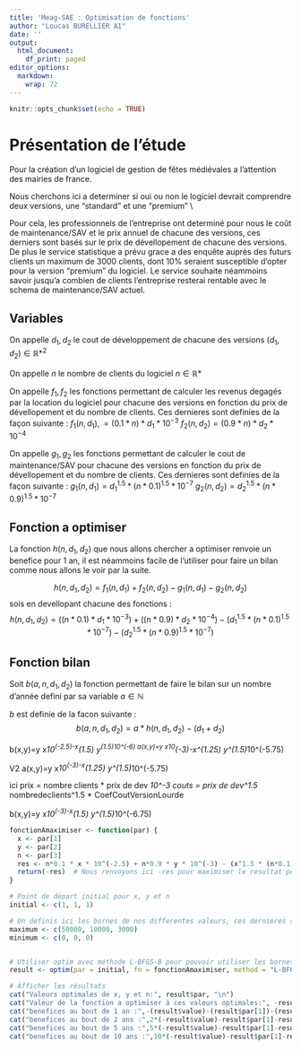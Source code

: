```yaml
---
title: 'Meag-SAE : Optimisation de fonctions'
author: "Loucas BURELLIER A1"
date: ''
output:
  html_document:
    df_print: paged
editor_options:
  markdown:
    wrap: 72
---
```


```r
knitr::opts_chunk$set(echo = TRUE)
```

# Présentation de l'étude

Pour la création d'un logiciel de gestion de fêtes médiévales a l'attention des mairies de france.


Nous cherchons ici a determiner si oui ou non le logiciel devrait comprendre deux versions, une "standard" et une "premium" \\

Pour cela, les professionnels de l'entreprise ont determiné pour nous le coût de maintenance/SAV et le prix annuel de chacune des versions, ces derniers sont basés sur le prix de dévellopement de chacune des versions. De plus le service statistique a prévu grace a des enquête auprès des futurs clients un maximum de 3000 clients, dont 10% seraient susceptible d'opter pour la version "premium" du logiciel. Le service souhaite néammoins savoir jusqu'a combien de clients l'entreprise resterai rentable avec le schema de maintenance/SAV actuel.


## Variables

On appelle ${d_1,d_2}$ le cout de développement de chacune des versions $(d_1,d_2) \in \mathbb{R*}^2$

On appelle ${n}$ le nombre de clients du logiciel $n \in \mathbb{R*}$

On appelle $f_1,f_2$ les fonctions permettant de calculer les revenus degagés par la location du logiciel pour chacune des versions en fonction du prix de dévellopement et du nombre de clients. Ces dernieres sont definies de la façon suivante :
$f_1(n,d_1), = (0.1*n)*d_1*10^{-3}$
$f_2(n,d_2) = (0.9*n)*d_2*10^{-4}$

On appelle $g_1,g_2$ les fonctions permettant de calculer le cout de maintenance/SAV pour chacune des versions en fonction du prix de dévellopement et du nombre de clients. Ces dernieres sont definies de la façon suivante :
$g_1(n,d_1) = d_1^{1.5} * (n*0.1)^{1.5} * 10^{-7}$
$g_2(n,d_2) = d_2^{1.5} * (n*0.9)^{1.5} * 10^{-7}$



## Fonction a optimiser

La fonction $h(n,d_1,d_2)$ que nous allons chercher a optimiser renvoie un benefice pour 1 an, il est néammoins facile de l'utiliser pour faire un bilan comme nous allons le voir par la suite.

$$h(n,d_1,d_2) = f_1(n,d_1)+f_2(n,d_2)-g_1(n,d_1)-g_2(n,d_2)$$
sois en devellopant chacune des fonctions : 
$$h(n,d_1,d_2) = ((n*0.1) * d_1 * 10^{-3}) + ((n*0.9)*d_2*10^{-4}) - (d_1^{1.5}*(n*0.1)^{1.5}*10^{-7}) - (d_2^{1.5}*(n*0.9)^{1.5}*10^{-7})$$

## Fonction bilan

Soit $b(a,n,d_1,d_2)$ la fonction permettant de faire le bilan sur un nombre d'année defini par sa variable $a \in \mathbb{N}$

$b$ est definie de la facon suivante :
$$b(a,n,d_1,d_2) = a*h(n,d_1,d_2) -(d_1+d_2)$$

b(x,y)=y x*10^(-2.5)-x^(1.5) y^(1.5)*10^(-6)
a(x,y)=y x*10^(-3)-x^(1.25) y^(1.5)*10^(-5.75)


V2
a(x,y)=y x*10^(-3)-x^(1.25) y^(1.5)*10^(-5.75)

ici prix = nombre clients * prix de dev *10^-3
couts = prix de dev^1.5 * nombredeclients^1.5 * CoefCoutVersionLourde


b(x,y)=y x*10^(-3)-x^(1.5) y^(1.5)*10^(-6.75)

```r
fonctionAmaximiser <- function(par) {
  x <- par[1]
  y <- par[2]
  n <- par[3]
  res <- n*0.1 * x * 10^(-2.5) + n*0.9 * y * 10^(-3) - (x^1.5 * (n*0.1)^1.5 * 10^(-6) + y^1.25 *(n*0.9)^1.5 *10^(-5.75))
  return(-res)  # Nous renvoyons ici -res pour maximiser le resultat pendant l'optimisation
}

# Point de départ initial pour x, y et n
initial <- c(1, 1, 1)  

# On definis ici les bornes de nos differentes valeurs, ces dernieres sont toute positive et n a pour maximum 3000
maximum <- c(50000, 10000, 3000)
minimum <- c(0, 0, 0)


# Utiliser optim avec méthode L-BFGS-B pour pouvoir utiliser les bornes
result <- optim(par = initial, fn = fonctionAmaximiser, method = "L-BFGS-B", lower = minimum, upper = maximum)

# Afficher les résultats
cat("Valeurs optimales de x, y et n:", result$par, "\n")
cat("Valeur de la fonction a optimiser à ces valeurs optimales:", -result$value, "\n")
cat("benefices au bout de 1 an :",-(result$value)-(result$par[1])-(result$par[2]),"\n")
cat("benefices au bout de 2 ans :",2*(-result$value)-result$par[1]-result$par[2],"\n")
cat("benefices au bout de 5 ans :",5*(-result$value)-result$par[1]-result$par[2],"\n")
cat("benefices au bout de 10 ans :",10*(-result$value)-result$par[1]-result$par[2],"\n")

```

